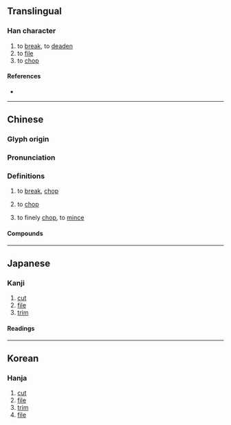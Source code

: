 {{character info}}
==Translingual==

===Han character===
{{Han char|rn=18|rad=刀|as=07|sn=9|four=82100|canj=OGLN|ids=⿰坐刂}}

# to [[break]], to [[deaden]]
# to [[file]]
# to [[chop]]

====References====
* {{Han ref|kx=0140.040|dkj=01999|dj=0317.100|hdz=10342.090|uh=5249|ud=21065|bh=CDF1|bd=52721}}

----

==Chinese==
{{zh-forms}}

===Glyph origin===
{{Han etym}}

===Pronunciation===
{{zh-pron
|m=cuò
|c=co3
|md=chó̤i
|mn=chhò
|mc=y
|oc=y
|cat=v
}}

===Definitions===
{{zh-hanzi}}

# {{lb|zh|archaic}} to [[break]], [[chop]]
#: {{zh-x|你 說出 半 個 字 來，我 就 知 之，把 你 這 猢猻 剝 皮 剉 骨，將 神 魂 貶 在 九幽之處，教 你 萬 劫 不 得 翻身！|ref=Xiyouji}}
# {{lb|zh|Min Dong|Min Nan}} to [[chop#Verb|chop]]
# {{lb|zh|Penang Hokkien}} to finely [[chop#Verb|chop]], to [[mince#Verb|mince]]

====Compounds====
{{zh-der|剉折|剉柴|剉樹|剝皮剉骨|心如刀剉|折剉|皮皮剉}}

----

==Japanese==

===Kanji===
{{ja-kanji|grade=|rs=刀07}}

# [[cut]]
# [[file]]
# [[trim]]

====Readings====
{{ja-readings|on=さ|kun=くじく,かど.をと-る}}

----

==Korean==

===Hanja===
{{ko-hanja|hangeul=좌|rv=jwa|mr=chwa}}

# [[cut]]
# [[file]]
# [[trim]]
# [[file]]